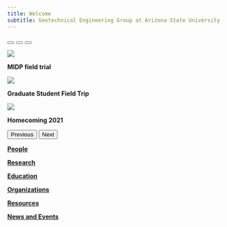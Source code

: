```yaml
---
title: Welcome
subtitle: Geotechnical Engineering Group at Arizona State University
---
```


::: {#carousel .carousel .slide data-bs-ride="carousel"}

::: {.carousel-indicators}
<button type="button" data-bs-target="#carousel" data-bs-slide-to="0" class="active" aria-current="true" aria-label="Slide 1"></button>
<button type="button" data-bs-target="#carousel" data-bs-slide-to="1" aria-label="Slide 2"></button>
<button type="button" data-bs-target="#carousel" data-bs-slide-to="2" aria-label="Slide 3"></button>
:::

::: {.carousel-inner}

::: {.carousel-item .active}
![](./img/MIDPfield.png) 

::: {.carousel-caption}
**MIDP field trial**
:::
:::

::: {.carousel-item}
![](./img/GSOTrip.jpg)

::: {.carousel-caption}
**Graduate Student Field Trip**
:::
:::

::: {.carousel-item}
![](./img/HomeComing2021.jpg)

::: {.carousel-caption}
**Homecoming 2021**
:::
:::

:::

<button class="carousel-control-prev" type="button" data-bs-target="#carousel" data-bs-slide="prev">
    <span class="carousel-control-prev-icon" aria-hidden="true"></span>
    <span class="visually-hidden">Previous</span>
</button>

<button class="carousel-control-next" type="button" data-bs-target="#carousel" data-bs-slide="next">
    <span class="carousel-control-next-icon" aria-hidden="true"></span>
    <span class="visually-hidden">Next</span>
</button>

:::

::: {.card-group}

::: {.card .border-light}
[](./people.qmd){.bi .bi-people .huge}

::: {.card-body}
[**People**](./people.qmd){.btn .btn-danger .center}
:::
:::

::: {.card .border-light}
[](./research.qmd){.bi .bi-book-half .huge}

::: {.card-body}
[**Research**](./research.qmd){.btn .btn-danger .center}
:::
:::

::: {.card .border-light}
[](./education.qmd){.bi .bi-easel .huge}

::: {.card-body}
[**Education**](./education.qmd){.btn .btn-danger .center}
:::
:::

:::

::: {.card-group}

::: {.card .border-light}
[](./organizations.qmd){.bi .bi-diagram-3 .huge}

::: {.card-body}
[**Organizations**](./organizations.qmd){.btn .btn-danger .center}
:::
:::

::: {.card .border-light}
[](./resources.qmd){.bi .bi-gear-wide-connected .huge}

::: {.card-body}
[**Resources**](./resources.qmd){.btn .btn-danger .center}
:::
:::

::: {.card .border-light}
[](./news.qmd){.bi .bi-newspaper .huge}

::: {.card-body}
[**News and Events**](./news.qmd){.btn .btn-danger .center}
:::
:::

:::
